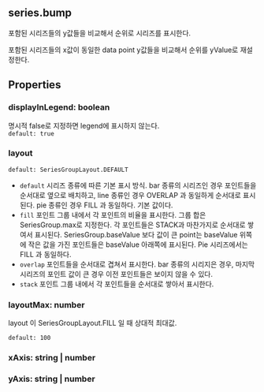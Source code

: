 ## series.bump
포함된 시리즈들의 y값들을 비교해서 순위로 시리즈를 표시한다.


포함된 시리즈들의 x값이 동일한 data point y값들을 비교해서 순위를 yValue로 재설정한다.
## Properties

### displayInLegend: boolean
명시적 false로 지정하면 legend에 표시하지 않는다.  
`default: true`  

### layout
`default: SeriesGroupLayout.DEFAULT`  
- `default` 시리즈 종류에 따른 기본 표시 방식.      bar 종류의 시리즈인 경우 포인트들을 순서대로 옆으로 배치하고,  line 종류인 경우  OVERLAP 과 동일하게 순서대로 표시된다.  pie 종류인 경우  FILL 과 동일하다.      기본 값이다.
- `fill` 포인트 그룹 내에서 각 포인트의 비율을 표시한다.      그룹 합은 SeriesGroup.max로 지정한다.  각 포인트들은 STACK과 마찬가지로 순서대로 쌓여서 표시된다.  SeriesGroup.baseValue 보다 값이 큰 point는 baseValue 위쪽에 작은 값을 가진  포인트들은 baseValue 아래쪽에 표시된다.      Pie 시리즈에서는  FILL 과 동일하다.
- `overlap` 포인트들을 순서대로 겹쳐서 표시한다.      bar 종류의 시리지은 경우,   마지막 시리즈의 포인트 값이 큰 경우 이전 포인트들은 보이지 않을 수 있다.
- `stack` 포인트 그룹 내에서 각 포인트들을 순서대로 쌓아서 표시한다.
### layoutMax: number
layout 이  SeriesGroupLayout.FILL 일 때 상대적 최대값.

  
`default: 100`  

### xAxis: string | number

### yAxis: string | number
